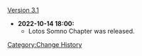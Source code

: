 [[Version 3.1]]
* '''2022-10-14 18:00:'''
** Lotos Somno Chapter was released.
<noinclude>[[Category:Change History]]</noinclude>